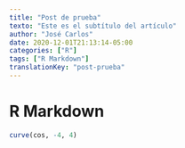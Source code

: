 ---
title: "Post de prueba"
texto: "Este es el subtítulo del artículo"
author: "José Carlos"
date: 2020-12-01T21:13:14-05:00
categories: ["R"]
tags: ["R Markdown"]
translationKey: "post-prueba"
---

# R Markdown

```{r}
curve(cos, -4, 4)
```
